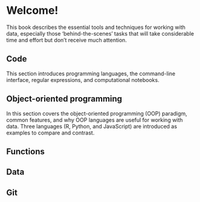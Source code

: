 # Welcome! {.unnumbered}

This book describes the essential tools and techniques for working with data, especially those 'behind-the-scenes' tasks that will take considerable time and effort but don't receive much attention.

## Code 

This section introduces programming languages, the command-line interface, regular expressions, and computational notebooks. 

## Object-oriented programming 

In this section covers the object-oriented programming (OOP) paradigm, common features, and why OOP languages are useful for working with data. Three languages (R, Python, and JavaScript) are introduced as examples to compare and contrast.

## Functions



## Data 

## Git



